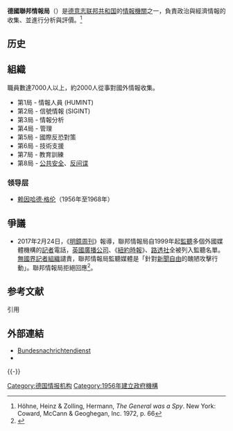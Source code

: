 {{expand|time=2013-10-31T02:59:21+00:00}}
{{Refimprove|time=2013-12-31}}
{{Infobox Government agency
|agency_name     = 联邦情报局
|nativename      = Bundesnachrichtendienst
|nativename_a    = 
|nativename_r    = 
|logo            = BND Logo neu.svg
|logo_width      = 300 px
|logo_caption    = 德國聯邦情報局的標誌
|seal            = 
|seal_width      = 
|seal_caption    = 
|formed          = 1956年4月1日
|preceding1      = {{le|格伦组织|Gehlen Organization}}
|dissolved       = 
|superseding     = 
|jurisdiction    =
|headquarters    = {{le|Pullach}}與[[柏林|柏林]]（2014年開始）
|employees       = 6500人（2012年）
|budget          = 615.6 百萬歐元（2015年）<ref>[http://www.bundeshaushalt-info.de/startseite/#/2015/soll/ausgaben/einzelplan/0404.html Bundeshaushalt-Info.de: Bundeshaushalt-Info.de: Startseite] {{webarchive|url=https://web.archive.org/web/20130824090001/http://www.bundeshaushalt-info.de/startseite/ |date=2013-08-24 }}</ref>
|minister1_name  = [[彼得·阿特麥爾|彼得·阿特麥爾]]
|minister1_pfo   = 聯邦特別事務部長
|chief1_name     = {{le|Gerhard Schindler}}
|chief1_position = 總裁
|chief2_name     = {{link-de|Géza Andreas von Geyr}}
|chief2_position = 副總裁
|chief3_name     = {{link-de|Major General Norbert Stier}} 
|chief3_position = Vice President for Military Affairs
|chief4_name     = {{link-de|Guido Müller}}
|chief4_position = Vice President for Central Functions and Modernization
|parent_agency   = [[德国总理府|德国总理府]]
|child1_agency   = 
|child2_agency   = 
|website         = [http://www.bnd.bund.de/EN/_Home/home_node.html www.bnd.de]
|footnotes       = 
}}

'''德國聯邦情報局'''（{{lang-de|'''Bundesnachrichtendienst'''}}）是[[德意志联邦共和国|德意志联邦共和国]]的[[情報機關|情報機關]]之一，負責政治與經濟情報的收集、並進行分析與評價。<ref>Höhne, Heinz & Zolling, Hermann, ''The General was a Spy''. New York: Coward, McCann & Geoghegan, Inc. 1972, p. 66</ref>

== 历史 ==
{{expand section}}

== 組織 ==
職員數達7000人以上，約2000人從事對國外情報收集。

* 第1局 - 情報人員 (HUMINT)
* 第2局 - 信號情報 (SIGINT)
* 第3局 - 情報分析
* 第4局 - 管理
* 第5局 - 國際反恐對策
* 第6局 - 技術支援
* 第7局 - 教育訓練
* 第8局 - [[公共安全|公共安全]]、[[反间谍|反间谍]]

=== 领导层 ===
* [[赖因哈德·格伦|赖因哈德·格伦]]（1956年至1968年）

== 爭議 ==
* 2017年2月24日，《[[明鏡周刊|明鏡周刊]]》報導，聯邦情報局自1999年起[[監聽|監聽]]多個外國媒體機構的[[記者|記者]]電話，[[英國廣播公司|英國廣播公司]]、《[[紐約時報|紐約時報]]》、[[路透社|路透社]]全被列入監聽名單。[[無國界記者組織|無國界記者組織]]譴責，聯邦情報局監聽媒體是「針對[[新聞自由|新聞自由]]的醜陋攻擊行動」。聯邦情報局拒絕回應<ref>{{Cite web|url=http://www.appledaily.com.tw/appledaily/article/international/20170226/37564457|author=桂家齊|language=zh-tw|title=「攻擊新聞自由」 德被爆監聽英美媒體|publisher=台灣蘋果日報|date=2017-02-26|accessdate=2017-02-26|archive-date=2017-02-26|archive-url=https://web.archive.org/web/20170226135355/http://www.appledaily.com.tw/appledaily/article/international/20170226/37564457/|dead-url=no}}</ref>。

== 参考文献 ==
; 引用
{{Reflist}}

== 外部連結 ==
{{Commonscat|Bundesnachrichtendienst|聯邦情報局}}
* [http://www.bnd.bund.de/DE/_Home/ Bundesnachrichtendienst]{{Dead link|date=2019年10月 |bot=InternetArchiveBot |fix-attempted=yes }}{{de icon}}
* {{Official|http://www.bnd.bund.de/EN/_Home/home_node.html}}{{en icon}}

{{-}}
{{National Intelligence Agencies}}

{{Authority control}}
[[Category:德国情报机构|Category:德国情报机构]]
[[Category:1956年建立政府機構|Category:1956年建立政府機構]]